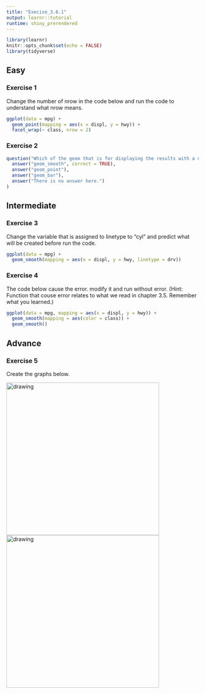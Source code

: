 ```yaml
---
title: "Execise_3.6.1"
output: learnr::tutorial
runtime: shiny_prerendered
---
```


```r
library(learnr)
knitr::opts_chunk$set(echo = FALSE)
library(tidyverse)
```

## Easy
### Exercise 1

Change the number of nrow in the code below and run the code to understand what nrow means.
```r
ggplot(data = mpg) + 
  geom_point(mapping = aes(x = displ, y = hwy)) + 
  facet_wrap(~ class, nrow = 2)
```

### Exercise 2  

```r
question("Which of the geom that is for displaying the results with a non-standard geom",
  answer("geom_smooth", correct = TRUE),
  answer("geom_point"),
  answer("geom_bar"),
  answer("There is no answer here.")
)
```

## Intermediate
### Exercise 3

Change the variable that is assigned to linetype to "cyl" and predict what will be created before run the code.
```r
ggplot(data = mpg) + 
  geom_smooth(mapping = aes(x = displ, y = hwy, linetype = drv))
```

### Exercise 4
The code below cause the error. modify it and run without error.
(Hint: Function that couse error relates to what we read in chapter 3.5.
Remember what you learned.)

```r
ggplot(data = mpg, mapping = aes(x = displ, y = hwy)) + 
  geom_smooth(mapping = aes(color = class)) + 
  geom_smooth()
```


## Advance
### Exercise 5

Create the graphs below.

<img src="https://d33wubrfki0l68.cloudfront.net/e4e1d3f9256c683b5219f9dd0eee81d0320e9664/cc55f/visualize_files/figure-html/unnamed-chunk-28-2.png" alt="drawing" style="width:400px;"/>
<img src="https://d33wubrfki0l68.cloudfront.net/9a3c63edfc170c576ec5d34faa90df2dc2a43443/7f9e5/visualize_files/figure-html/unnamed-chunk-28-5.png" alt="drawing" style="width:400px;"/>

```r
```